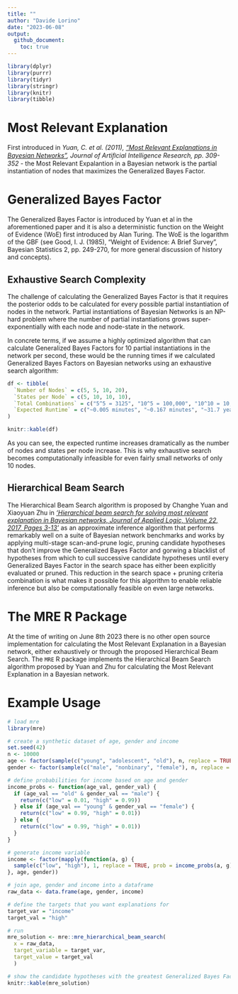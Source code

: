```yaml
---
title: ""
author: "Davide Lorino"
date: "2023-06-08"
output: 
  github_document:
    toc: true
---
```


```r
library(dplyr)
library(purrr)
library(tidyr)
library(stringr)
library(knitr)
library(tibble)
```

# Most Relevant Explanation

First introduced in <i>Yuan, C. et al. (2011), <a href src="https://arxiv.org/abs/1401.3893">"Most Relevant Explanations in Bayesian Networks"</a>, Journal of Artiﬁcial Intelligence Research, pp. 309-352</i> - the Most Relevant Expalantion in a Bayesian network is the partial instantiation of nodes that maximizes the Generalized Bayes Factor. 

# Generalized Bayes Factor

The Generalized Bayes Factor is introduced by Yuan et al in the aforementioned paper and it is also a deterministic function on the Weight of Evidence (WoE) first introduced by Alan Turing. The WoE is the logarithm of the GBF (see Good, I. J. (1985), <a src= "https://www.cs.tufts.edu/~nr/cs257/archive/jack-good/weight-of-evidence.pdf">"Weight of Evidence: A Brief Survey"</a>, Bayesian Statistics 2, pp. 249-270, for more general discussion of history and concepts).

## Exhaustive Search Complexity

The challenge of calculating the Generalized Bayes Factor is that it requires the posterior odds to be calculated for every possible partial instantiation of nodes in the network. Partial instantiations of Bayesian Networks is an NP-hard problem where the number of partial instantiations grows super-exponentially with each node and node-state in the network.

In concrete terms, if we assume a highly optimized algorithm that can calculate Generalized Bayes Factors for 10 partial instantiations in the network per second, these would be the running times if we calculated Generalized Bayes Factors on Bayesian networks using an exhaustive search algorithm:

```r
df <- tibble(
  `Number of Nodes` = c(5, 5, 10, 20),
  `States per Node` = c(5, 10, 10, 10),
  `Total Combinations` = c("5^5 = 3125", "10^5 = 100,000", "10^10 = 10,000,000,000", "10^20 = 100,000,000,000,000,000,000"),
  `Expected Runtime` = c("~0.005 minutes", "~0.167 minutes", "~31.7 years", "~3.17 billion years")
)

knitr::kable(df)
```


As you can see, the expected runtime increases dramatically as the number of nodes and states per node increase. 
This is why exhaustive search becomes computationally infeasible for even fairly small networks of only 10 nodes.


## Hierarchical Beam Search

The Hierarchical Beam Search algorithm is proposed by Changhe Yuan and Xiaoyuan Zhu in <i><a href src="https://www.sciencedirect.com/science/article/pii/S1570868316300854">'Hierarchical beam search for solving most relevant explanation in Bayesian networks, Journal of Applied Logic, Volume 22, 2017, Pages 3-13'</i></a> as an approximate inference algorithm that performs remarkably well on a suite of Bayesian network benchmarks and works by applying multi-stage scan-and-prune logic, pruning candidate hypotheses that don't improve the Generalized Bayes Factor and gorwing a blacklist of hypotheses from which to cull successive candidate hypotheses until every Generalized Bayes Factor in the search space has either been explicitly evaluated or pruned. This reduction in the search space + pruning criteria combination is what makes it possible for this algorithm to enable reliable inference but also be computationally feasible on even large networks. 

# The MRE R Package

At the time of writing on June 8th 2023 there is no other open source implementation for calculating the Most Relevant Explanation in a Bayesian network, either exhaustively or through the proposed Hierarchical Beam Search. The `MRE` R package implements the Hierarchical Beam Search algorithm proposed by Yuan and Zhu for calculating the Most Relevant Explanation in a Bayesian network.

# Example Usage

```r
# load mre
library(mre)

# create a synthetic dataset of age, gender and income
set.seed(42)
n <- 10000
age <- factor(sample(c("young", "adolescent", "old"), n, replace = TRUE, prob = c(0.33, 0.33, 0.34)))
gender <- factor(sample(c("male", "nonbinary", "female"), n, replace = TRUE, prob = c(0.33, 0.33, 0.34)))

# define probabilities for income based on age and gender
income_probs <- function(age_val, gender_val) {
  if (age_val == "old" & gender_val == "male") {
    return(c("low" = 0.01, "high" = 0.99))
  } else if (age_val == "young" & gender_val == "female") {
    return(c("low" = 0.99, "high" = 0.01))
  } else {
    return(c("low" = 0.99, "high" = 0.01))
  }
}

# generate income variable
income <- factor(mapply(function(a, g) {
  sample(c("low", "high"), 1, replace = TRUE, prob = income_probs(a, g))
}, age, gender))

# join age, gender and income into a dataframe
raw_data <- data.frame(age, gender, income)

# define the targets that you want explanations for 
target_var = "income"
target_val = "high"

# run
mre_solution <- mre::mre_hierarchical_beam_search(
  x = raw_data, 
  target_variable = target_var, 
  target_value = target_val
  )

# show the candidate hypotheses with the greatest Generalized Bayes Factors
knitr::kable(mre_solution)
```

















